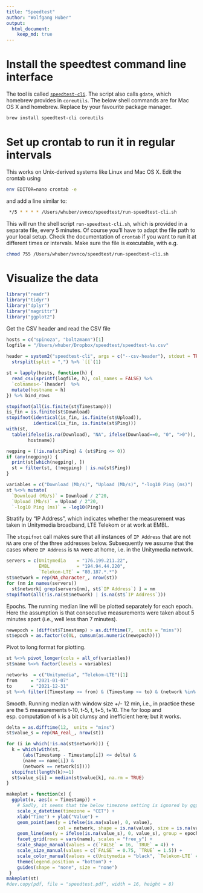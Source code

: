 ```yaml
---
title: "Speedtest"
author: "Wolfgang Huber"
output: 
  html_document: 
    keep_md: true
---
```


# Install the speedtest command line interface

The tool is called [`speedtest-cli`](https://github.com/sivel/speedtest-cli). The script also calls `gdate`, which homebrew provides in `coreutils`. The below shell commands are for Mac OS X and homebrew. Replace by your favourite package manager.

```sh
brew install speedtest-cli coreutils
```

# Set up crontab to run it in regular intervals

This works on Unix-derived systems like Linux and Mac OS X. Edit the crontab using

```sh
env EDITOR=nano crontab -e
```

and add a line similar to:

```sh
 */5 * * * * /Users/whuber/svnco/speedtest/run-speedtest-cli.sh
```

This will run the shell script `run-speedtest-cli.sh`, which is provided in a separate file, every 5 minutes. Of course you'll have to adapt the file path to your local setup. Check the documentation of `crontab` if you want to run it at different times or intervals. Make sure the file is executable, with e.g.

```sh
chmod 755 /Users/whuber/svnco/speedtest/run-speedtest-cli.sh
```


# Visualize the data

```r
library("readr")
library("tidyr")
library("dplyr")
library("magrittr")
library("ggplot2")
```

Get the CSV header and read the CSV file
```r
hosts = c("spinoza", "boltzmann")[1]
logfile = "/Users/whuber/Dropbox/speedtest/speedtest-%s.csv"
  
header = system2("speedtest-cli", args = c("--csv-header"), stdout = TRUE)  %>%
  strsplit(split = ",") %>% `[[`(1)

st = lapply(hosts, function(h) {
  read_csv(sprintf(logfile, h), col_names = FALSE) %>%
  `colnames<-`(header)  %>% 
  mutate(hostname = h)
}) %>% bind_rows 

stopifnot(all(is.finite(st$Timestamp)))
is_fin = is.finite(st$Download)
stopifnot(identical(is_fin, is.finite(st$Upload)),
          identical(is_fin, is.finite(st$Ping)))
with(st,
  table(ifelse(is.na(Download), "NA", ifelse(Download==0, "0", ">0")), 
        hostname))

negping = (!is.na(st$Ping) & (st$Ping <= 0))
if (any(negping)) {
  print(st[which(negping), ])
  st = filter(st, (!negping) | is.na(st$Ping))  
}

variables = c("Download (Mb/s)", "Upload (Mb/s)", "-log10 Ping (ms)")
st %<>% mutate(
  `Download (Mb/s)` = Download / 2^20,
  `Upload (Mb/s)` = Upload / 2^20,
  `-log10 Ping (ms)` = -log10(Ping))
```

Stratify by  "IP Address", which indicates whether the measurement was taken in Unitymedia broadband, LTE Telekom or at work at EMBL.

The `stopifnot` call makes sure that all instances of `IP Address` that are not `NA` are one of the three addresses below. 
Subsequently we assume that the cases where `IP Address` is `NA` were at home, i.e. in the Unitymedia network.

```r
servers = c(Unitymedia    = "176.199.211.22", 
            EMBL          = "194.94.44.220", 
            `Telekom-LTE` = "80.187.*.*")
st$network = rep(NA_character_, nrow(st))
for (nm in names(servers)) 
  st$network[ grep(servers[nm], st$`IP Address`) ] = nm
stopifnot(all(!is.na(st$network) | is.na(st$`IP Address`)))
```

Epochs. The running median line will be plotted separately for each epoch. Here the assumption is that consecutive measurements were taken about 5 minutes apart (i.e., well less than 7 minutes).

```r
newepoch = (diff(st$Timestamp) > as.difftime(7,  units = "mins"))
st$epoch = as.factor(c(0L, cumsum(as.numeric(newepoch))))
```

Pivot to long format for plotting.

```r
st %<>% pivot_longer(cols = all_of(variables))
st$name %<>% factor(levels = variables)
```

```r
networks  = c("Unitymedia", "Telekom-LTE")[1]
from     = "2021-01-07"
to       = "2021-12-31" 
st %<>% filter((Timestamp >= from) & (Timestamp <= to) & (network %in% networks))
```
Smooth. Running median with window size +/- 12 min, i.e., in practice these are the 5 measurements t-10, t-5, t, t+5, t+10. The for loop and esp. computation of `k` is a bit clumsy and inefficient here; but it works.

```r
delta = as.difftime(12,  units = "mins")
st$value_s = rep(NA_real_, nrow(st))

for (i in which(!is.na(st$network))) {
  k = which(with(st,  
      (abs(Timestamp - Timestamp[i]) <= delta) &
      (name == name[i]) &
      (network == network[i])))
  stopifnot(length(k)>=1)
  st$value_s[i] = median(st$value[k], na.rm = TRUE)    
}
```

```r
makeplot = function(x) {
  ggplot(x, aes(x = Timestamp)) + 
    # Sadly, it seems that the below timezone setting is ignored by ggplot2
    scale_x_datetime(timezone = "CET") + 
    xlab("Time") + ylab("Value") + 
    geom_point(aes(y = ifelse(is.na(value), 0, value), 
                   col = network, shape = is.na(value), size = is.na(value))) + 
    geom_line(aes(y = ifelse(is.na(value_s), 0, value_s), group = epoch), col = "#777777", size = 0.4) + 
    facet_grid(rows = vars(name), scales = "free_y") +
    scale_shape_manual(values = c(`FALSE` = 16, `TRUE` = 4)) +
    scale_size_manual(values = c(`FALSE` = 0.75, `TRUE` = 1.5)) +
    scale_color_manual(values = c(Unitymedia = "black", `Telekom-LTE` = "magenta")) +
    theme(legend.position = "bottom") + 
    guides(shape = "none", size = "none")
 }
makeplot(st)
#dev.copy(pdf, file = "speedtest.pdf", width = 16, height = 8)
```